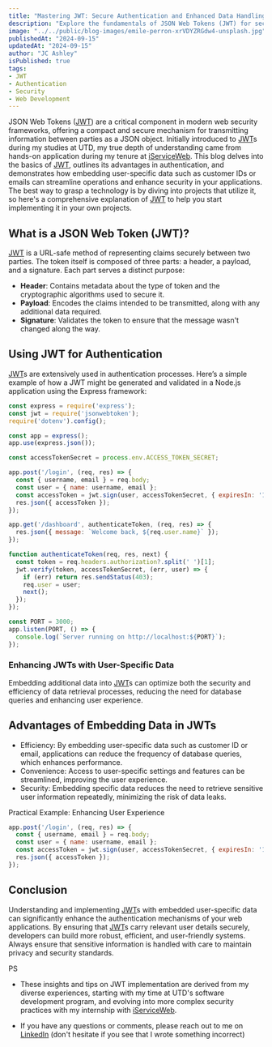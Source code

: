 ---
title: "Mastering JWT: Secure Authentication and Enhanced Data Handling"
description: "Explore the fundamentals of JSON Web Tokens (JWT) for secure authentication, and learn how to enhance JWTs by embedding user-specific data like customer ID or email for efficient data retrieval."
image: "../../public/blog-images/emile-perron-xrVDYZRGdw4-unsplash.jpg"
publishedAt: "2024-09-15"
updatedAt: "2024-09-15"
author: "JC Ashley"
isPublished: true
tags: 
- JWT
- Authentication
- Security
- Web Development
---


JSON Web Tokens ([JWT](https://jwt.io/introduction)) are a critical component in modern web security frameworks, offering a compact and secure mechanism for transmitting information between parties as a JSON object. Initially introduced to [JWT](https://jwt.io/introduction)s during my studies at UTD, my true depth of understanding came from hands-on application during my tenure at [iServiceWeb](https://www.iserviceweb.io/). This blog delves into the basics of [JWT](https://jwt.io/introduction), outlines its advantages in authentication, and demonstrates how embedding user-specific data such as customer IDs or emails can streamline operations and enhance security in your applications. The best way to grasp a technology is by diving into projects that utilize it, so here's a comprehensive explanation of [JWT](https://jwt.io/introduction) to help you start implementing it in your own projects.


## What is a JSON Web Token (JWT)?

[JWT](https://jwt.io/introduction) is a URL-safe method of representing claims securely between two parties. The token itself is composed of three parts: a header, a payload, and a signature. Each part serves a distinct purpose:

- **Header**: Contains metadata about the type of token and the cryptographic algorithms used to secure it.
- **Payload**: Encodes the claims intended to be transmitted, along with any additional data required.
- **Signature**: Validates the token to ensure that the message wasn't changed along the way.

## Using JWT for Authentication

[JWT](https://jwt.io/introduction)s are extensively used in authentication processes. Here’s a simple example of how a JWT might be generated and validated in a Node.js application using the Express framework:

```javascript
const express = require('express');
const jwt = require('jsonwebtoken');
require('dotenv').config();

const app = express();
app.use(express.json());

const accessTokenSecret = process.env.ACCESS_TOKEN_SECRET;

app.post('/login', (req, res) => {
  const { username, email } = req.body;
  const user = { name: username, email };
  const accessToken = jwt.sign(user, accessTokenSecret, { expiresIn: '1h' });
  res.json({ accessToken });
});

app.get('/dashboard', authenticateToken, (req, res) => {
  res.json({ message: `Welcome back, ${req.user.name}` });
});

function authenticateToken(req, res, next) {
  const token = req.headers.authorization?.split(' ')[1];
  jwt.verify(token, accessTokenSecret, (err, user) => {
    if (err) return res.sendStatus(403);
    req.user = user;
    next();
  });
});

const PORT = 3000;
app.listen(PORT, () => {
  console.log(`Server running on http://localhost:${PORT}`);
});
``` 
### Enhancing JWTs with User-Specific Data
Embedding additional data into [JWT](https://jwt.io/introduction)s can optimize both the security and efficiency of data retrieval processes, reducing the need for database queries and enhancing user experience.


## Advantages of Embedding Data in JWTs
- Efficiency: By embedding user-specific data such as customer ID or email, applications can reduce the frequency of database queries, which enhances performance.
- Convenience: Access to user-specific settings and features can be streamlined, improving the user experience.
- Security: Embedding specific data reduces the need to retrieve sensitive user information repeatedly, minimizing the risk of data leaks.

Practical Example: Enhancing User Experience
```javascript
app.post('/login', (req, res) => {
  const { username, email } = req.body;
  const user = { name: username, email };
  const accessToken = jwt.sign(user, accessTokenSecret, { expiresIn: '1h' });
  res.json({ accessToken });
});
```
## Conclusion
Understanding and implementing [JWT](https://jwt.io/introduction)s with embedded user-specific data can significantly enhance the authentication mechanisms of your web applications. By ensuring that [JWT](https://jwt.io/introduction)s carry relevant user details securely, developers can build more robust, efficient, and user-friendly systems. Always ensure that sensitive information is handled with care to maintain privacy and security standards.

PS 
- These insights and tips on JWT implementation are derived from my diverse experiences, starting with my time at UTD's software development program, and evolving into more complex security practices with my internship with [iServiceWeb](https://www.iserviceweb.io/).

- If you have any questions or comments, please reach out to me on [LinkedIn](https://www.linkedin.com/in/jeremy-ashley-webdev/) (don't hesitate if you see that I wrote something incorrect)